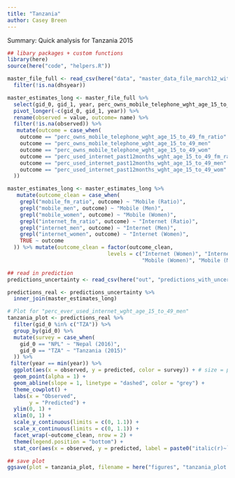 ```yaml
---
title: "Tanzania"
author: Casey Breen
---
```


Summary: Quick analysis for Tanzania 2015

```r
## libary packages + custom functions 
library(here)
source(here("code", "helpers.R")) 
```

```r
master_file_full <- read_csv(here("data", "master_data_file_march12_with_national.csv")) %>% 
  filter(!is.na(dhsyear))

master_estimates_long <- master_file_full %>% 
  select(gid_0, gid_1, year, perc_owns_mobile_telephone_wght_age_15_to_49_wom, perc_owns_mobile_telephone_wght_age_15_to_49_men, perc_owns_mobile_telephone_wght_age_15_to_49_fm_ratio, perc_used_internet_past12months_wght_age_15_to_49_wom, perc_used_internet_past12months_wght_age_15_to_49_men, perc_used_internet_past12months_wght_age_15_to_49_fm_ratio) %>% 
  pivot_longer(-c(gid_0, gid_1, year)) %>% 
  rename(observed = value, outcome= name) %>% 
  filter(!is.na(observed)) %>% 
   mutate(outcome = case_when(
    outcome == "perc_owns_mobile_telephone_wght_age_15_to_49_fm_ratio" ~   "mobile_fm_ratio",
    outcome == "perc_owns_mobile_telephone_wght_age_15_to_49_men"      ~    "mobile_men",
    outcome == "perc_owns_mobile_telephone_wght_age_15_to_49_wom"      ~      "mobile_women",
    outcome == "perc_used_internet_past12months_wght_age_15_to_49_fm_ratio" ~ "internet_fm_ratio", 
    outcome == "perc_used_internet_past12months_wght_age_15_to_49_men" ~      "internet_men",
    outcome == "perc_used_internet_past12months_wght_age_15_to_49_wom" ~       "internet_women"
  ))

master_estimates_long <- master_estimates_long %>% 
   mutate(outcome_clean = case_when(
    grepl("mobile_fm_ratio", outcome) ~ "Mobile (Ratio)",
    grepl("mobile_men", outcome) ~ "Mobile (Men)",
    grepl("mobile_women", outcome) ~ "Mobile (Women)",
    grepl("internet_fm_ratio", outcome) ~ "Internet (Ratio)",
    grepl("internet_men", outcome) ~ "Internet (Men)",
    grepl("internet_women", outcome) ~ "Internet (Women)",
    TRUE ~ outcome
  )) %>% mutate(outcome_clean = factor(outcome_clean, 
                                levels = c("Internet (Women)", "Internet (Men)", "Internet (Ratio)",
                                           "Mobile (Women)", "Mobile (Men)", "Mobile (Ratio)")))
```


```r
## read in prediction 
predictions_uncertainty <- read_csv(here("out", "predictions_with_uncertainty.csv"))

predictions_real <- predictions_uncertainty %>% 
  inner_join(master_estimates_long) 
```

```r
# Plot for "perc_ever_used_internet_wght_age_15_to_49_men"
tanzania_plot <- predictions_real %>%
  filter(gid_0 %in% c("TZA")) %>% 
  group_by(gid_0) %>%
  mutate(survey = case_when(
    gid_0 == "NPL" ~ "Nepal (2016)",
    gid_0 == "TZA" ~ "Tanzania (2015)"
  )) %>% 
 filter(year == min(year)) %>%
  ggplot(aes(x = observed, y = predicted, color = survey)) + # size = pop_all_age_total_dhsyear
  geom_point(alpha = 1) +
  geom_abline(slope = 1, linetype = "dashed", color = "grey") +
  theme_cowplot() +
  labs(x = "Observed",
       y = "Predicted") + 
  ylim(0, 1) + 
  xlim(0, 1) + 
  scale_y_continuous(limits = c(0, 1.1)) +
  scale_x_continuous(limits = c(0, 1.1)) +
  facet_wrap(~outcome_clean, nrow = 2) +
  theme(legend.position = "bottom") + 
  stat_cor(aes(x = observed, y = predicted, label = paste0("italic(r)~`=`~", ..r..)), color= "black") 

## save plot 
ggsave(plot = tanzania_plot, filename = here("figures", "tanzania_plot.png"), width = 10, height = 6)

```



